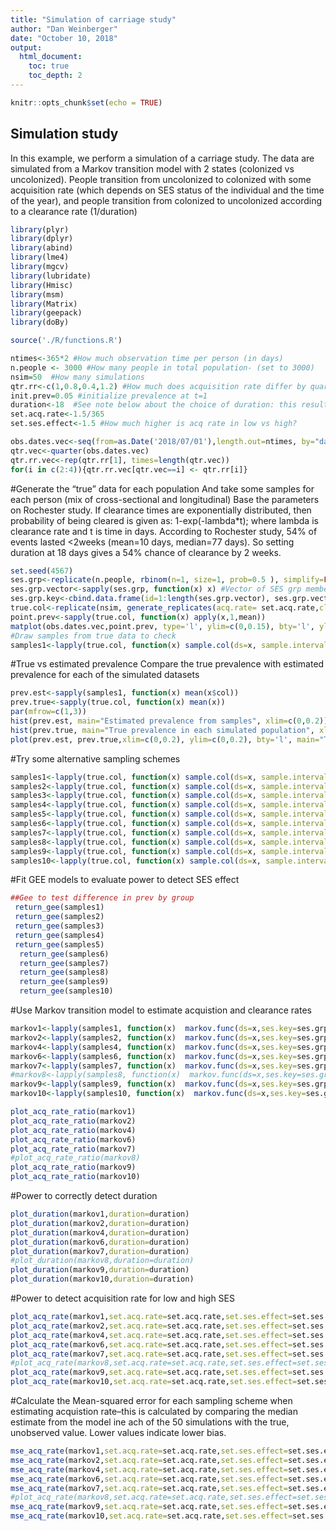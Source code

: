 ```yaml
---
title: "Simulation of carriage study"
author: "Dan Weinberger"
date: "October 10, 2018"
output: 
  html_document:
    toc: true
    toc_depth: 2
---
```


```r
knitr::opts_chunk$set(echo = TRUE)
```

## Simulation study

In this example, we perform a simulation of a carriage study. The data are simulated from a Markov transition model with 2 states (colonized vs uncolonized). People transition from uncolonized to colonized with some acquisition rate (which depends on SES status of the individual and the time of the year), and people transition from colonized to uncolonized according to a clearance rate (1/duration)

```r
library(plyr)
library(dplyr)
library(abind)
library(lme4)
library(mgcv)
library(lubridate)
library(Hmisc)
library(msm)
library(Matrix)
library(geepack)
library(doBy)

source('./R/functions.R')
```

```r
ntimes<-365*2 #How much observation time per person (in days)
n.people <- 3000 #How many people in total population- (set to 3000)
nsim=50  #How many simulations
qtr.rr<-c(1,0.8,0.4,1.2) #How much does acquisition rate differ by quarter (vs QTR1) 
init.prev=0.05 #initialize prevalence at t=1
duration<-18  #See note below about the choice of duration: this results in 54% of people clearing within                          14 days
set.acq.rate<-1.5/365
set.ses.effect<-1.5 #How much higher is acq rate in low vs high?
```

```r
obs.dates.vec<-seq(from=as.Date('2018/07/01'),length.out=ntimes, by="day")
qtr.vec<-quarter(obs.dates.vec)
qtr.rr.vec<-rep(qtr.rr[1], times=length(qtr.vec))
for(i in c(2:4)){qtr.rr.vec[qtr.vec==i] <- qtr.rr[i]}
```

#Generate the "true" data for each population 
And take some samples for each person (mix of cross-sectional and longitudinal)
Base the parameters on Rochester study. If clearance times are exponentially distributed,
then probability of being cleared is given as: 1-exp(-lambda*t); where lambda is clearance rate
and t is time in days. According to Rochester study, 54% of events lasted <2weeks (mean=10 days, median=77 days). So setting duration at 18 days gives a 54% chance of clearance by 2 weeks.

```r
set.seed(4567)
ses.grp<-replicate(n.people, rbinom(n=1, size=1, prob=0.5 ), simplify=FALSE) #Randomly assign people to high or low ses
ses.grp.vector<-sapply(ses.grp, function(x) x) #Vector of SES grp membership for each person
ses.grp.key<-cbind.data.frame(id=1:length(ses.grp.vector), ses.grp.vector)
true.col<-replicate(nsim, generate_replicates(acq.rate= set.acq.rate,clear.rate= 1/duration  ,ses.rr=1/set.ses.effect, init.prev=init.prev), simplify=FALSE)
point.prev<-sapply(true.col, function(x) apply(x,1,mean))
matplot(obs.dates.vec,point.prev, type='l', ylim=c(0,0.15), bty='l', ylab="Point prevalence")
#Draw samples from true data to check
samples1<-lapply(true.col, function(x) sample.col(ds=x, sample.intervals=c(0,7,21,35,49,63),                           n.long.people=500 ,n.cross.people=500)) 
```

#True vs estimated prevalence
Compare the true prevalence with estimated prevalence for each of the simulated datasets

```r
prev.est<-sapply(samples1, function(x) mean(x$col))
prev.true<-sapply(true.col, function(x) mean(x))
par(mfrow=c(1,3))
hist(prev.est, main="Estimated prevalence from samples", xlim=c(0,0.2))
hist(prev.true, main="True prevalence in each simulated population", xlim=c(0,0.2))
plot(prev.est, prev.true,xlim=c(0,0.2), ylim=c(0,0.2), bty='l', main="True vs estimated prevalence", ylab="True prevalence", xlab='Estimated prevalence')

```

#Try some alternative sampling schemes

```r
samples1<-lapply(true.col, function(x) sample.col(ds=x, sample.intervals=c(0,7,21,35,49,63),                           n.long.people=500 ,n.cross.people=500)) 
samples2<-lapply(true.col, function(x) sample.col(ds=x, sample.intervals=c(0,14,28,42,56, 70),                           n.long.people=500 ,n.cross.people=500)) 
samples3<-lapply(true.col, function(x) sample.col(ds=x, sample.intervals=c(0,7,21,35,49,63),                           n.long.people=2 ,n.cross.people=1000)) 
samples4<-lapply(true.col, function(x) sample.col(ds=x, sample.intervals=c(0,7,21,35,49,63),                           n.long.people=634 ,n.cross.people=2200)) #proposed parameter for Pfizer study
samples5<-lapply(true.col, function(x) sample.col(ds=x, sample.intervals=c(0,7,21,35,49,63),                           n.long.people=2 ,n.cross.people=2998)) 
samples6<-lapply(true.col, function(x) sample.col(ds=x, sample.intervals=c(0,7,21,35,49,63),                           n.long.people=1000 ,n.cross.people=2)) 
samples7<-lapply(true.col, function(x) sample.col(ds=x, sample.intervals=c(0,7,21,35,49,63),                           n.long.people=317 ,n.cross.people=1100)) #same as sample 4, with half samples
samples8<-lapply(true.col, function(x) sample.col(ds=x, sample.intervals=c(0,2,7,28,70),   n.long.people=52 ,n.cross.people=2)) #al shaw flu clinic
samples9<-lapply(true.col, function(x) sample.col(ds=x, sample.intervals=c(0,7,14,28,42),   n.long.people=634 ,n.cross.people=2200)) #half 7 day intervals, half 14 day
samples10<-lapply(true.col, function(x) sample.col(ds=x, sample.intervals=c(0,7,14,28,60),   n.long.people=634 ,n.cross.people=2200)) #same as 8 but stretch out final reading to 2 months
```

#Fit GEE models to evaluate power to detect SES effect
```r
##Gee to test difference in prev by group
 return_gee(samples1)
 return_gee(samples2)
 return_gee(samples3)
 return_gee(samples4)
 return_gee(samples5)
  return_gee(samples6)
  return_gee(samples7)
  return_gee(samples8)
  return_gee(samples9)
  return_gee(samples10)


```

#Use Markov transition model to estimate acquistion and clearance rates
```r
markov1<-lapply(samples1, function(x)  markov.func(ds=x,ses.key=ses.grp.key))
markov2<-lapply(samples2, function(x)  markov.func(ds=x,ses.key=ses.grp.key))
markov4<-lapply(samples4, function(x)  markov.func(ds=x,ses.key=ses.grp.key))
markov6<-lapply(samples6, function(x)  markov.func(ds=x,ses.key=ses.grp.key))
markov7<-lapply(samples7, function(x)  markov.func(ds=x,ses.key=ses.grp.key))
#markov8<-lapply(samples8, function(x)  markov.func(ds=x,ses.key=ses.grp.key))
markov9<-lapply(samples9, function(x)  markov.func(ds=x,ses.key=ses.grp.key))
markov10<-lapply(samples10, function(x)  markov.func(ds=x,ses.key=ses.grp.key))

```

```r
plot_acq_rate_ratio(markov1)
plot_acq_rate_ratio(markov2)
plot_acq_rate_ratio(markov4)
plot_acq_rate_ratio(markov6)
plot_acq_rate_ratio(markov7)
#plot_acq_rate_ratio(markov8)
plot_acq_rate_ratio(markov9)
plot_acq_rate_ratio(markov10)

```

#Power to correctly detect duration 

```r
plot_duration(markov1,duration=duration)
plot_duration(markov2,duration=duration)
plot_duration(markov4,duration=duration)
plot_duration(markov6,duration=duration)
plot_duration(markov7,duration=duration)
#plot_duration(markov8,duration=duration)
plot_duration(markov9,duration=duration)
plot_duration(markov10,duration=duration)

```

#Power to detect acquisition rate for low and high SES

```r
plot_acq_rate(markov1,set.acq.rate=set.acq.rate,set.ses.effect=set.ses.effect)
plot_acq_rate(markov2,set.acq.rate=set.acq.rate,set.ses.effect=set.ses.effect)
plot_acq_rate(markov4,set.acq.rate=set.acq.rate,set.ses.effect=set.ses.effect)
plot_acq_rate(markov6,set.acq.rate=set.acq.rate,set.ses.effect=set.ses.effect)
plot_acq_rate(markov7,set.acq.rate=set.acq.rate,set.ses.effect=set.ses.effect)
#plot_acq_rate(markov8,set.acq.rate=set.acq.rate,set.ses.effect=set.ses.effect)
plot_acq_rate(markov9,set.acq.rate=set.acq.rate,set.ses.effect=set.ses.effect)
plot_acq_rate(markov10,set.acq.rate=set.acq.rate,set.ses.effect=set.ses.effect)

```

#Calculate the Mean-squared error for each sampling scheme when estimating acquistion rate--this is calculated by comparing the median estimate from the model ine ach of the 50 simulations with the true, unobserved value. Lower values indicate lower bias.


```r
mse_acq_rate(markov1,set.acq.rate=set.acq.rate,set.ses.effect=set.ses.effect)
mse_acq_rate(markov2,set.acq.rate=set.acq.rate,set.ses.effect=set.ses.effect)
mse_acq_rate(markov4,set.acq.rate=set.acq.rate,set.ses.effect=set.ses.effect)
mse_acq_rate(markov6,set.acq.rate=set.acq.rate,set.ses.effect=set.ses.effect)
mse_acq_rate(markov7,set.acq.rate=set.acq.rate,set.ses.effect=set.ses.effect)
#plot_acq_rate(markov8,set.acq.rate=set.acq.rate,set.ses.effect=set.ses.effect)
mse_acq_rate(markov9,set.acq.rate=set.acq.rate,set.ses.effect=set.ses.effect)
mse_acq_rate(markov10,set.acq.rate=set.acq.rate,set.ses.effect=set.ses.effect)

```